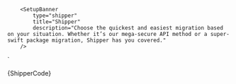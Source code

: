 


        <SetupBanner
            type="shipper"
            title="Shipper"
            description="Choose the quickest and easiest migration based on your situation. Whether it’s our mega-secure API method or a super-swift package migration, Shipper has you covered."
        />
`

<Section contained={true} border={true} style={{ paddingRight: 0, paddingLeft: 0 }}>
  <Preview wrapper={true}>
    <SetupBanner type="shipper" title="Shipper" description="Choose the quickest and easiest migration based on your situation. Whether it’s our mega-secure API method or a super-swift package migration, Shipper has you covered." />
  </Preview>

  <Snippet language="js">
    {ShipperCode}
  </Snippet>
</Section>

